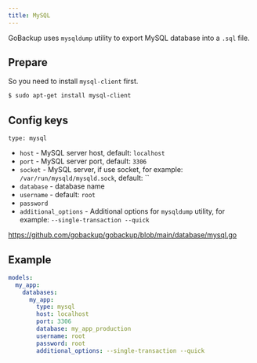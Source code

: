 ```yaml
---
title: MySQL
---
```


GoBackup uses `mysqldump` utility to export MySQL database into a `.sql` file.

## Prepare

So you need to install `mysql-client` first.

```bash
$ sudo apt-get install mysql-client
```

## Config keys

`type: mysql`

- `host` - MySQL server host, default: `localhost`
- `port` - MySQL server port, default: `3306`
- `socket` - MySQL server, if use socket, for example: `/var/run/mysqld/mysqld.sock`, default: ``
- `database` - database name
- `username` - default: `root`
- `password`
- `additional_options` - Additional options for `mysqldump` utility, for example: `--single-transaction --quick`

https://github.com/gobackup/gobackup/blob/main/database/mysql.go

## Example

```yml
models:
  my_app:
    databases:
      my_app:
        type: mysql
        host: localhost
        port: 3306
        database: my_app_production
        username: root
        password: root
        additional_options: --single-transaction --quick
```
